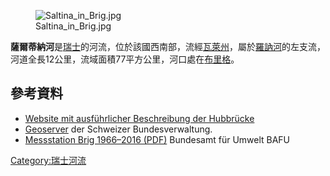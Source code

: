 {{Coord|46|19|6|N|7|58|47|E|display=title}}
[[Image:Saltina_in_Brig.jpg|right]]

'''薩爾蒂納河'''是[[瑞士|瑞士]]的河流，位於該國西南部，流經[[瓦萊州|瓦萊州]]，屬於[[羅訥河|羅訥河]]的左支流，河道全長12公里，流域面積77平方公里，河口處在[[布里格_(瓦萊州)|布里格]]。

==參考資料==
* [http://www.saltinabruecke.ch/ Website mit ausführlicher Beschreibung der Hubbrücke]
* [http://map.geo.admin.ch/?X=127744.40&Y=644422.96&zoom=5&lang=de&topic=ech&bgLayer=ch.swisstopo.pixelkarte-farbe&layers_opacity=1,1,0.75&layers=ch.swisstopo.vec25-gewaessernetz,ch.bafu.wasser-teileinzugsgebiete_40,ch.bafu.wasser-teileinzugsgebiete_2&layers_visibility=true,true,false Geoserver] der Schweizer Bundesverwaltung.
* [https://www.hydrodaten.admin.ch/lhg/sdi/jahrestabellen/2342Q_16.pdf Messstation Brig 1966–2016 (PDF)] Bundesamt für Umwelt BAFU

{{Switzerland-geo-stub}}
[[Category:瑞士河流|Category:瑞士河流]]